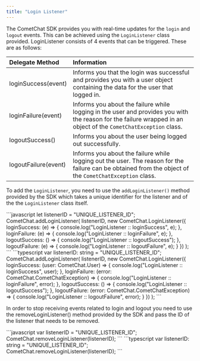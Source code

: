 ```yaml
---
title: "Login Listener"
---
```




The CometChat SDK provides you with real-time updates for the `login` and `logout` events. This can be achieved using the `LoginListener` class provided. LoginListener consists of 4 events that can be triggered. These are as follows:

| Delegate Method      | Information                                                                                                                                                      |
| :-------------------- | :---------------------------------------------------------------------------------------------------------------------------------------------------------------- |
| loginSuccess(event)  | Informs you that the login was successful and provides you with a user object containing the data for the user that logged in.                                   |
| loginFailure(event)  | Informs you about the failure while logging in the user and provides you with the reason for the failure wrapped in an object of the `CometChatException` class. |
| logoutSuccess()      | Informs you about the user being logged out successfully.                                                                                                        |
| logoutFailure(event) | Informs you about the failure while logging out the user. The reason for the failure can be obtained from the object of the `CometChatException` class.          |

To add the `LoginListener`, you need to use the `addLoginListener()` method provided by the SDK which takes a unique identifier for the listener and of the the `LoginListener` class itself.

<Tabs>
<Tab title="JavaScript">
```javascript
let listenerID = "UNIQUE_LISTENER_ID";
CometChat.addLoginListener(
  listenerID,
  new CometChat.LoginListener({
      loginSuccess: (e) => {
          console.log("LoginListener :: loginSuccess", e);
      },
      loginFailure: (e) => {
          console.log("LoginListener :: loginFailure", e);
      },
      logoutSuccess: () => {
          console.log("LoginListener :: logoutSuccess");
      },
      logoutFailure: (e) => {
          console.log("LoginListener :: logoutFailure", e);
      }
  })
);
```

</Tab>

<Tab title="TypeScript">
```typescript
var listenerID: string = "UNIQUE_LISTENER_ID";
CometChat.addLoginListener(
  listenerID,
  new CometChat.LoginListener({
      loginSuccess: (user: CometChat.User) => {
          console.log("LoginListener :: loginSuccess", user);
      },
      loginFailure: (error: CometChat.CometChatException) => {
          console.log("LoginListener :: loginFailure", error);
      },
      logoutSuccess: () => {
          console.log("LoginListener :: logoutSuccess");
      },
      logoutFailure: (error: CometChat.CometChatException) => {
          console.log("LoginListener :: logoutFailure", error);
      }
  })
);
```

</Tab>

</Tabs>

In order to stop receiving events related to login and logout you need to use the removeLoginListener() method provided by the SDK and pass the ID of the listener that needs to be removed.

<Tabs>
<Tab title="JavaScript">
```javascript
var listenerID = "UNIQUE_LISTENER_ID";
CometChat.removeLoginListener(listenerID);
```

</Tab>

<Tab title="TypeScript">
```typescript
var listenerID: string = "UNIQUE_LISTENER_ID";
CometChat.removeLoginListener(listenerID);
```

</Tab>

</Tabs>

